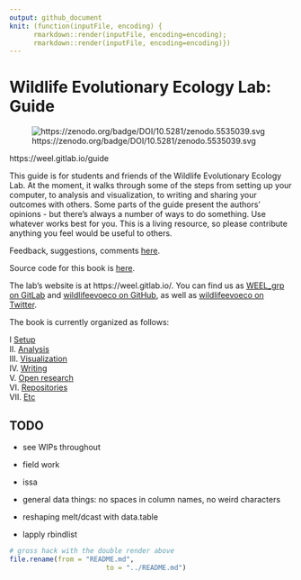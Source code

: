 ```yaml
---
output: github_document
knit: (function(inputFile, encoding) { 
      rmarkdown::render(inputFile, encoding=encoding);
      rmarkdown::render(inputFile, encoding=encoding)})
---
```



# Wildlife Evolutionary Ecology Lab: Guide

![https://zenodo.org/badge/DOI/10.5281/zenodo.5535039.svg](https://zenodo.org/badge/DOI/10.5281/zenodo.5535039.svg)

https://weel.gitlab.io/guide

This guide is for students and friends of the Wildlife Evolutionary Ecology Lab. At the moment, it walks through some of the steps from setting up your computer, to analysis and visualization, to writing and sharing your outcomes with others. Some parts of the guide present the authors’ opinions - but there’s always a number of ways to do something. Use whatever works best for you. This is a living resource, so please contribute anything you feel would be useful to others.

Feedback, suggestions, comments [here](https://gitlab.com/weel/guide/-/issues). 

Source code for this book is [here](https://gitlab.com/weel/guide). 

The lab's website is at https://weel.gitlab.io/. You can find us as
[WEEL_grp on GitLab](https://gitlab.com/WEEL_grp) and [wildlifeevoeco on GitHub](https://github.com/wildlifeevoeco/), as well as [wildlifeevoeco on Twitter](https://twitter.com/wildlifeevoeco). 


The book is currently organized as follows:

I [Setup](#setup)  
II. [Analysis](#data-science)  
III. [Visualization](#ggplot2)  
IV. [Writing](#writing)  
V. [Open research](#git)  
VI. [Repositories](#weel-universe)  
VII. [Etc](#slides)  


## TODO
* see WIPs throughout

* field work
* issa
* general data things: no spaces in column names, no weird characters
* reshaping melt/dcast with data.table
* lapply rbindlist


```r
# gross hack with the double render above
file.rename(from = "README.md",
						to = "../README.md")
```
